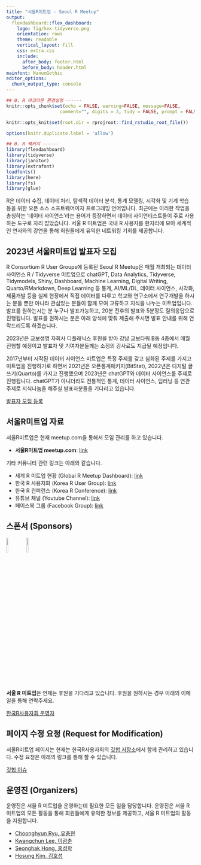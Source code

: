```yaml
---
title: "서울R미트업 - Seoul R Meetup"
output:
  flexdashboard::flex_dashboard:
    logo: fig/hex-tidyverse.png
    orientation: rows
    theme: readable
    vertical_layout: fill
    css: extra.css
    include:
      after_body: footer.html
      before_body: header.html
mainfont: NanumGothic
editor_options:
  chunk_output_type: console
---
```


```r
## 0. R 마크다운 환경설정 ------
knitr::opts_chunk$set(echo = FALSE, warning=FALSE, message=FALSE,
                    comment="", digits = 3, tidy = FALSE, prompt = FALSE, fig.align = 'center')

knitr::opts_knit$set(root.dir = rprojroot::find_rstudio_root_file())

options(knitr.duplicate.label = 'allow')

## 0. R 팩키지 ------
library(flexdashboard)
library(tidyverse)
library(janitor)
library(extrafont)
loadfonts()
library(here)
library(fs)
library(glue)

```

R은 데이터 수집, 데이터 처리, 탐색적 데이터 분석, 통계 모델링, 시각화 및 기계 학습 등을 위한 오픈 소스 소프트웨어이자 프로그래밍 언어입니다. 최근에는 이러한 작업을 총칭하는 '데이터 사이언스'라는 용어가 등장하면서 데이터 사이언티스트들이 주로 사용하는 도구로 자리 잡았습니다. 서울 R 미트업은 국내 R 사용자를 한자리에 모아 세계적인 연사와의 강연을 통해 회원들에게 유익한 네트워킹 기회를 제공합니다.

## 2023년 서울R미트업 발표자 모집

R Consortium R User Groups에 등록된 Seoul R Meetup은 매월 개최되는 데이터 사이언스 R / Tidyverse 미트업으로 chatGPT, Data Analytics, Tidyverse, Tidymodels, Shiny, Dashboard, Machine Learning, Digital Writing, Quarto/RMarkdown, Deep Learning 등 통계, AI/ML/DL, 데이터 사이언스, 시각화, 제품개발 등을 실제 현장에서 직접 데이터를 다루고 학교와 연구소에서 연구개발을 하시는 분들 뿐만 아니라 관심있는 분들이 함께 모여 교류하고 지식을 나누는 미트업입니다. 발표를 원하는시는 분 누구나 발표가능하고, 20분 전후의 발표와 5분정도 질의응답으로 진행됩니다. 발표를 원하시는 분은 아래 양식에 맞춰 제출해 주시면 발표 안내를 위해 연락드리도록 하겠습니다.

2023년은 교보생명 자회사 디플래닉스 후원을 받아 강남 교보타워 B동 4층에서 매월 진행할 예정이고 발표자 및 기여자분들께는 소정의 강사료도 지급될 예정입니다.

2017년부터 시작된 데이터 사이언스 미트업은 특정 주제를 갖고 심화된 주제를 가지고 미트업을 진행하기로 하면서 2021년은 오픈통계패키지(BitStat), 2022년은 디지털 글쓰기(Quarto)를 가지고 진행했으며 2023년은 chatGPT와 데이터 사이언스를 주제로 진행됩니다. chatGPT가 아니더라도 전통적인 통계, 데이터 사이언스, 딥러닝 등 연관 주제로 지식나눔을 해주실 발표자분들을 기다리고 있습니다.

[발표자 모집 등록](https://forms.gle/pcr8y54jRMBz3pDa9)

## 서울R미트업 자료

서울R미트업은 현재 meetup.com을 통해서 모임 관리를 하고 있습니다.

- **서울R미트업 meetup.com**: [link](https://www.meetup.com/seoul-r-meetup)

기타 커뮤니티 관련 링크는 아래와 같습니다.

- 세계 R 미트업 현황 (Global R Meetup Dashboard): [link](https://r-community.org/usergroups/)
- 한국 R 사용자회 (Korea R User Group): [link](https://r2bit.com/)
- 한국 R 컨퍼런스 (Korea R Conference): [link](https://use-r.kr/)
- 유튜브 채널 (Youtube Channel): [link](https://www.youtube.com/channel/UCW-epmIvjBEhhVXw_F0Nqbw)
- 페이스북 그룹 (Facebook Group): [link](https://www.facebook.com/groups/tidyverse)

## 스폰서 (Sponsors)

[![](../fig/R_Consortium-logo-vertical-color.png){width=10%}](https://www.r-consortium.org/)
[![](../fig/dplanex_EN.png){width=10%}](https://www.dplanex.com/)

**서울 R 미트업**은 언제는 후원을 기다리고 있습니다. 후원을 원하시는 경우 아래의 이메일을 통해 연락주세요.

[한국R사용자회 운영자](mailto:admin@r2bit.com)

## 페이지 수정 요청 (Request for Modification)

서울R미트업 페이지는 현재는 한국R사용자회의 [깃헙 저장소](https://github.com/bit2r/bit2r.github.io)에서 함께 관리하고 있습니다.
수정 요청은 아래의 링크를 통해 할 수 있습니다.

[깃헙 이슈](https://github.com/bit2r/seoul-r/issues)

## 운영진 (Organizers)

운영진은 서울 R 미트업을 운영하는데 필요한 모든 일을 담당합니다. 운영진은 서울 R 미트업의 모든 활동을 통해 회원들에게 유익한 정보를 제공하고, 서울 R 미트업의 활동을 지원합니다.

- [Choonghyun Ryu, 유충현](https://github.com/choonghyunryu)
- [Kwangchun Lee, 이광춘](https://github.com/statkclee)
- [Seonghak Hong, 홍성학](https://github.com/euriion/)
- [Hosung Kim, 김호성](https://github.com/joygram/)


